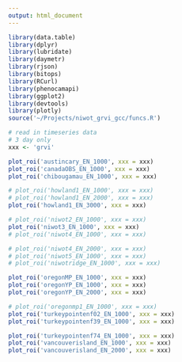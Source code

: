 ```yaml
---
output: html_document
---
```

```r
library(data.table)
library(dplyr)
library(lubridate)
library(daymetr)
library(rjson)
library(bitops)
library(RCurl)
library(phenocamapi)
library(ggplot2)
library(devtools)
library(plotly)
source('~/Projects/niwot_grvi_gcc/funcs.R')
```

  
```r
# read in timeseries data
# 3 day only
xxx <- 'grvi'

plot_roi('austincary_EN_1000', xxx = xxx)
plot_roi('canadaOBS_EN_1000', xxx = xxx)
plot_roi('chibougamau_EN_1000', xxx = xxx)

# plot_roi('howland1_EN_1000', xxx = xxx)
# plot_roi('howland1_EN_2000', xxx = xxx)
plot_roi('howland1_EN_3000', xxx = xxx)

# plot_roi('niwot2_EN_1000', xxx = xxx)
plot_roi('niwot3_EN_1000', xxx = xxx)
# plot_roi('niwot4_EN_1000', xxx = xxx)

# plot_roi('niwot4_EN_2000', xxx = xxx)
# plot_roi('niwot5_EN_1000', xxx = xxx)
# plot_roi('niwotridge_EN_1000', xxx = xxx)

plot_roi('oregonMP_EN_1000', xxx = xxx)
plot_roi('oregonYP_EN_1000', xxx = xxx)
plot_roi('oregonYP_EN_2000', xxx = xxx)

# plot_roi('oregonmp1_EN_1000', xxx = xxx)
plot_roi('turkeypointenf02_EN_1000', xxx = xxx)
plot_roi('turkeypointenf39_EN_1000', xxx = xxx)

plot_roi('turkeypointenf74_EN_1000', xxx = xxx)
plot_roi('vancouverisland_EN_1000', xxx = xxx)
plot_roi('vancouverisland_EN_2000', xxx = xxx)

```